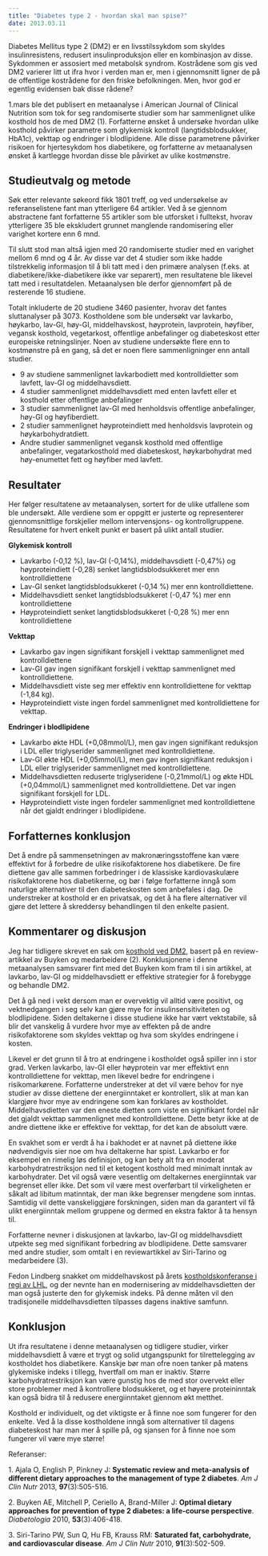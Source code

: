 ```yaml
---
title: "Diabetes type 2 - hvordan skal man spise?"
date: 2013.03.11
---
```


Diabetes Mellitus type 2 (DM2) er en livsstilssykdom som skyldes insulinresistens, redusert insulinproduksjon eller en kombinasjon av disse.  Sykdommen er assosiert med metabolsk syndrom. Kostrådene som gis ved DM2 varierer litt ut ifra hvor i verden man er, men i gjennomsnitt ligner de på de offentlige kostrådene for den friske befolkningen. Men, hvor god er egentlig evidensen bak disse rådene?

1.mars ble det publisert en metaanalyse i American Journal of Clinical Nutrition som tok for seg randomiserte studier som har sammenlignet ulike kosthold hos de med DM2 (1). Forfatterne ønsket å undersøke hvordan ulike kosthold påvirker parametre som glykemisk kontroll (langtidsblodsukker, HbA1c), vekttap og endringer i blodlipidene. Alle disse parametrene påvirker risikoen for hjertesykdom hos diabetikere, og forfatterne av metaanalysen ønsket å kartlegge hvordan disse ble påvirket av ulike kostmønstre.

## Studieutvalg og metode

Søk etter relevante søkeord fikk 1801 treff, og ved undersøkelse av referanselistene fant man ytterligere 64 artikler. Ved å se gjennom abstractene fant forfatterne 55 artikler som ble utforsket i fulltekst, hvorav ytterligere 35 ble ekskludert grunnet manglende randomisering eller varighet kortere enn 6 mnd.

Til slutt stod man altså igjen med 20 randomiserte studier med en varighet mellom 6 mnd og 4 år. Av disse var det 4 studier som ikke hadde tilstrekkelig informasjon til å bli tatt med i den primære analysen (f.eks. at diabetikere/ikke-diabetikere ikke var separert), men resultatene ble likevel tatt med i resultatdelen. Metaanalysen ble derfor gjennomført på de resterende 16 studiene.

Totalt inkluderte de 20 studiene 3460 pasienter, hvorav det fantes sluttanalyser på 3073. Kostholdene som ble undersøkt var lavkarbo, høykarbo, lav-GI, høy-GI, middelhavskost, høyprotein, lavprotein, høyfiber, vegansk kosthold, vegetarkost, offentlige anbefalinger og diabeteskost etter europeiske retningslinjer. Noen av studiene undersøkte flere enn to kostmønstre på en gang, så det er noen flere sammenligninger enn antall studier.

-   9 av studiene sammenlignet lavkarbodiett med kontrolldietter som lavfett, lav-GI og middelhavsdiett.
-   4 studier sammenlignet middelhavsdiett med enten lavfett eller et kosthold etter offentlige anbefalinger
-   3 studier sammenlignet lav-GI med henholdsvis offentlige anbefalinger, høy-GI og høyfiberdiett.
-   2 studier sammenlignet høyproteindiett med henholdsvis lavprotein og høykarbohydratdiett.
-   Andre studier sammenlignet vegansk kosthold med offentlige anbefalinger, vegatarkosthold med diabeteskost, høykarbohydrat med høy-enumettet fett og høyfiber med lavfett.

## Resultater

Her følger resultatene av metaanalysen, sortert for de ulike utfallene som ble undersøkt. Alle verdiene som er oppgitt er justerte og representerer gjennomsnittlige forskjeller mellom intervensjons- og kontrollgruppene. Resultatene for hvert enkelt punkt er basert på ulikt antall studier.

**Glykemisk kontroll**

-   Lavkarbo (-0,12 %), lav-GI (-0,14%), middelhavsdiett (-0,47%) og høyproteindiett (-0,28) senket langtidsblodsukkeret mer enn kontrolldiettene
-   Lav-GI senket langtidsblodsukkeret (-0,14 %) mer enn kontrolldiettene.
-   Middelhavsdiett senket langtidsblodsukkeret (-0,47 %) mer enn kontrolldiettene
-   Høyproteindiett senket langtidsblodsukkeret (-0,28 %) mer enn kontrolldiettene

**Vekttap**

-   Lavkarbo gav ingen signifikant forskjell i vekttap sammenlignet med kontrolldiettene
-   Lav-GI gav ingen signifikant forskjell i vekttap sammenlignet med kontrolldiettene.
-   Middelhavsdiett viste seg mer effektiv enn kontrolldiettene for vekttap (-1,84 kg).
-   Høyproteindiett viste ingen fordel sammenlignet med kontrolldiettene for vekttap.

**Endringer i blodlipidene**

-   Lavkarbo økte HDL (+0,08mmol/L), men gav ingen signifikant reduksjon i LDL eller triglyserider sammenlignet med kontrolldiettene.
-   Lav-GI økte HDL (+0,05mmol/L), men gav ingen signifikant reduksjon i LDL eller triglyserider sammenlignet med kontrolldiettene.
-   Middelhavsdietten reduserte triglyseridene (-0,21mmol/L) og økte HDL (+0,04mmol/L) sammenlignet med kontrolldiettene. Det var ingen signifikant forskjell for LDL.
-   Høyproteindiett viste ingen fordeler sammenlignet med kontrolldiettene når det gjaldt endringer i blodlipidene.

## Forfatternes konklusjon

Det å endre på sammensetningen av makronæringsstoffene kan være effektivt for å forbedre de ulike risikofaktorene hos diabetikere. De fire diettene gav alle sammen forbedringer i de klassiske kardiovaskulære risikofaktorene hos diabetikerne, og bør i følge forfatterne inngå som naturlige alternativer til den diabeteskosten som anbefales i dag. De understreker at kosthold er en privatsak, og det å ha flere alternativer vil gjøre det lettere å skreddersy behandlingen til den enkelte pasient.

## Kommentarer og diskusjon

Jeg har tidligere skrevet en sak om [kosthold ved DM2](diabetes-kosthold.qmd), basert på en review-artikkel av Buyken og medarbeidere (2). Konklusjonene i denne metaanalysen samsvarer fint med det Buyken kom fram til i sin artikkel, at lavkarbo, lav-GI og middelhavsdiett er effektive strategier for å forebygge og behandle DM2.

Det å gå ned i vekt dersom man er overvektig vil alltid være positivt, og vektnedgangen i seg selv kan gjøre mye for insulinsensitiviteten og blodlipidene. Siden deltakerne i disse studiene ikke har vært vektstabile, så blir det vanskelig å vurdere hvor mye av effekten på de andre risikofaktorene som skyldes vekttap og hva som skyldes endringene i kosten.

Likevel er det grunn til å tro at endringene i kostholdet også spiller inn i stor grad. Verken lavkarbo, lav-GI eller høyprotein var mer effektivt enn kontrolldiettene for vekttap, men likevel bedre for endringene i risikomarkørene. Forfatterne understreker at det vil være behov for nye studier av disse diettene der energiinntaket er kontrollert, slik at man kan klargjøre hvor mye av endringene som kan forklares av kostholdet. Middelhavsdietten var den eneste dietten som viste en signifikant fordel når det gjaldt vekttap sammenlignet med kontrolldiettene. Dette betyr ikke at de andre diettene ikke er effektive for vekttap, for det kan de absolutt være.

En svakhet som er verdt å ha i bakhodet er at navnet på diettene ikke nødvendigvis sier noe om hva deltakerne har spist. Lavkarbo er for eksempel en rimelig løs definisjon, og kan bety alt fra en moderat karbohydratrestriksjon ned til et ketogent kosthold med minimalt inntak av karbohydrater. Det vil også være vesentlig om deltakernes energiinntak var begrenset eller ikke. Det som vil være mest overførbart til virkeligheten er såkalt ad libitum matinntak, der man ikke begrenser mengdene som inntas. Samtidig vil dette vanskeliggjøre forskningen, siden man da garantert vil få ulikt energiinntak mellom gruppene og dermed en ekstra faktor å ta hensyn til.

Forfatterne nevner i diskusjonen at lavkarbo, lav-GI og middelhavsdiett utpekte seg med signifikant forbedring av blodlipidene. Dette samsvarer med andre studier, som omtalt i en reviewartikkel av Siri-Tarino og medarbeidere (3).

Fedon Lindberg snakket om middelhavskost på årets [kostholdskonferanse i regi av LHL](ldl-konferanse-2013.qmd), og der nevnte han en modernisering av middelhavsdietten der man også justerte den for glykemisk indeks. På denne måten vil den tradisjonelle middelhavsdietten tilpasses dagens inaktive samfunn. 

## Konklusjon

Ut ifra resultatene i denne metaanalysen og tidligere studier, virker middelhavsdiett å være et trygt og solid utgangspunkt for tilrettelegging av kostholdet hos diabetikere. Kanskje bør man ofre noen tanker på matens glykemiske indeks i tillegg, hvertfall om man er inaktiv. Større karbohydratrestriksjon kan være gunstig hos de med stor overvekt eller store problemer med å kontrollere blodsukkeret, og et høyere proteininntak kan også bidra til å redusere energiinntaket gjennom økt metthet.

Kosthold er individuelt, og det viktigste er å finne noe som fungerer for den enkelte. Ved å la disse kostholdene inngå som alternativer til dagens diabeteskost har man mer å spille på, og sjansen for å finne noe som fungerer vil være mye større!

Referanser:

1\. Ajala O, English P, Pinkney J: **Systematic review and meta-analysis of different dietary approaches to the management of type 2 diabetes**. *Am J Clin Nutr* 2013, **97**(3):505-516.

2\. Buyken AE, Mitchell P, Ceriello A, Brand-Miller J: **Optimal dietary approaches for prevention of type 2 diabetes: a life-course perspective**. *Diabetologia* 2010, **53**(3):406-418.

3\. Siri-Tarino PW, Sun Q, Hu FB, Krauss RM: **Saturated fat, carbohydrate, and cardiovascular disease**. *Am J Clin Nutr* 2010, **91**(3):502-509. 
